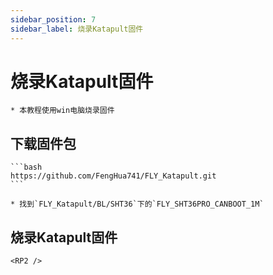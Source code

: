 ```yaml
---
sidebar_position: 7
sidebar_label: 烧录Katapult固件
---
```



# 烧录Katapult固件

    * 本教程使用win电脑烧录固件

## 下载固件包

    ```bash
    https://github.com/FengHua741/FLY_Katapult.git
    ```

    * 找到`FLY_Katapult/BL/SHT36`下的`FLY_SHT36PRO_CANBOOT_1M`

## 烧录Katapult固件

    <RP2 />
